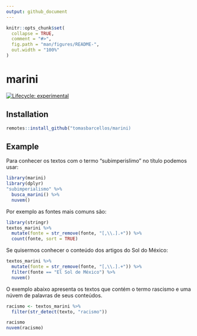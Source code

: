 ```yaml
---
output: github_document
---
```


<!-- README.md is generated from README.Rmd. Please edit that file -->

```r
knitr::opts_chunk$set(
  collapse = TRUE,
  comment = "#>",
  fig.path = "man/figures/README-",
  out.width = "100%"
)
```

# marini

<!-- badges: start -->
[![Lifecycle: experimental](https://img.shields.io/badge/lifecycle-experimental-orange.svg)](https://www.tidyverse.org/lifecycle/#experimental)
<!-- badges: end -->

## Installation

``` r
remotes::install_github("tomasbarcellos/marini)
```

## Example

Para conhecer os textos com o termo "subimperislimo" no título
podemos usar: 

```r
library(marini)
library(dplyr)
"subimperialismo" %>% 
  busca_marini() %>% 
  nuvem()
```

Por exemplo as fontes mais comuns são:

```r
library(stringr)
textos_marini %>% 
  mutate(fonte = str_remove(fonte, "[,\\.].+")) %>% 
  count(fonte, sort = TRUE)
```

Se quisermos conhecer o conteúdo dos artigos do Sol do México:

```r
textos_marini %>% 
  mutate(fonte = str_remove(fonte, "[,\\.].+")) %>% 
  filter(fonte == "El Sol de México") %>% 
  nuvem()
```

O exemplo abaixo apresenta os textos que contém o termo rascismo e 
uma núvem de palavras de seus conteúdos.

```r
racismo <- textos_marini %>% 
  filter(str_detect(texto, "racismo")) 

racismo
nuvem(racismo)
```

